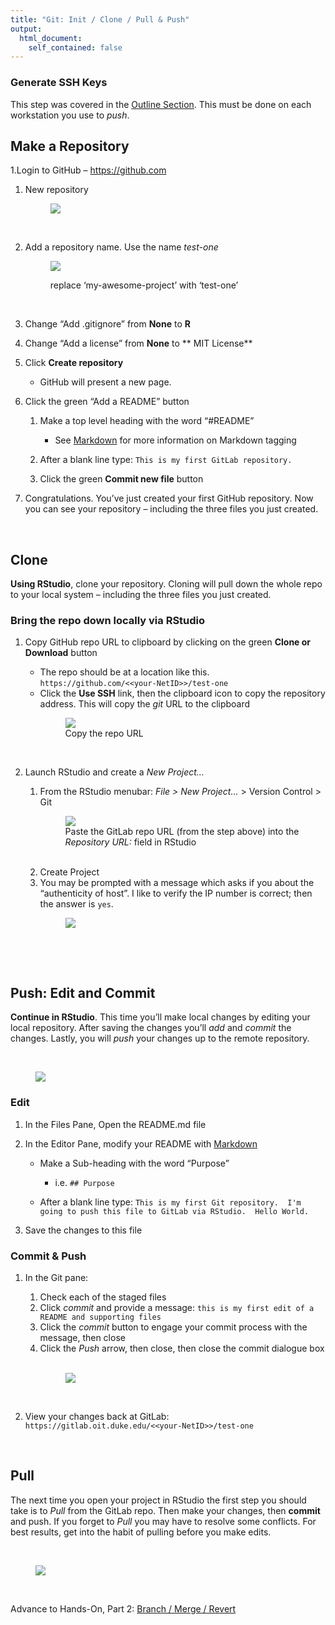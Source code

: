 ```yaml
---
title: "Git: Init / Clone / Pull & Push"
output: 
  html_document:
    self_contained: false
---
```


### Generate SSH Keys 

This step was covered in the [Outline Section](outline.html#generate_ssh_keys_in_advance_of_the_workshop).  This must be done on each workstation you use to *push*.  


## Make a Repository
1.Login to GitHub -- <a href="https://github.com" target="_blank">https://github.com</a>

1. New repository <br><figure>![](images/new_github_repo.png)</figure><br>

1. Add a repository name.  Use the name *test-one*  <br> <figure>![](images/project_name_github.png)<figcaption>replace 'my-awesome-project' with 'test-one'</figcaption></figure><br>


1. Change "Add .gitignore" from **None** to **R**
1. Change "Add a license" from **None** to ** MIT License**
1. Click **Create repository** 

    - GitHub will present a new page.

1. Click the green "Add a README" button 

    1. Make a top level heading with the word "#README"
   
        - See [Markdown](markdown.html) for more information on Markdown tagging
    1. After a blank line type: `This is my first GitLab repository.`
    1. Click the green **Commit new file** button  
    
1. Congratulations.  You've just created your first GitHub repository.  Now you can see your repository -- including the three files you just created.

&nbsp; 

## Clone

**Using RStudio**, clone your repository.  Cloning will pull down the whole repo to your local system -- including the three files you just created.
    
### Bring the repo down locally via RStudio

1. Copy GitHub repo URL to clipboard by clicking on the green **Clone or Download** button

	  - The repo should be at a location like this. `https://github.com/<<your-NetID>>/test-one`
	  - Click the **Use SSH** link, then the clipboard icon to copy the repository address.  This will copy the *git* URL to the clipboard <br><figure>![](images/copy_repo_github.png)
<figcaption>Copy the repo URL</figcaption></figure><br>
	    
1. Launch RStudio and create a *New Project...*

    1. From the RStudio menubar:  *File > New Project...* > Version Control > Git <br><figure>![](images/project_version_git.png)<figcaption>Paste the GitLab repo URL (from the step above) into the  *Repository URL:* field in RStudio</figcaption></figure><br>
    1. Create Project
    1. You may be prompted with a message which asks if you about the "authenticity of host".  I like to verify the IP number is correct; then the answer is `yes`.<br><figure>![](images/yes.png)</figure><br>

&nbsp; 

## Push: Edit and Commit

**Continue in RStudio**.  This time you'll make local changes by editing your local repository.  After saving the changes you'll *add* and *commit* the changes.  Lastly, you will *push* your changes up to the remote repository.

<br><figure>![](images/push.png)</figure>

### Edit

1. In the Files Pane, Open the README.md file
1. In the Editor Pane, modify your README with [Markdown](markdown.html)

    - Make a Sub-heading with the word "Purpose"
    
        - i.e. `## Purpose`
        
    - After a blank line type: `This is my first Git repository.  I'm going to push this file to GitLab via RStudio.  Hello World.`
1. Save the changes to this file


### Commit & Push

1. In the Git pane:

    1. Check each of the staged files
    1. Click *commit* and provide a message:  `this is my first edit of a README and supporting files`
    1. Click the *commit* button to engage your commit  process with the message, then close
    1. Click the *Push* arrow, then close, then close the commit dialogue box  
<br><figure>![](images/commit_push.png)</figure><br>

1. View your changes back at GitLab:  `https://gitlab.oit.duke.edu/<<your-NetID>>/test-one`

&nbsp; 

## Pull

The next time you open your project in RStudio the first step you should take is to *Pull* from the GitLab repo.  Then make your changes, then **commit** and push.  If you forget to *Pull* you may have to resolve some conflicts. For best results, get into the habit of pulling before you make edits.

<br><figure>![](images/git_push_pull.png)</figure><br>

Advance to Hands-On, Part 2:  [Branch / Merge / Revert](branch.html)

&nbsp; 

&nbsp;